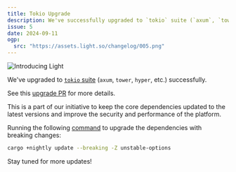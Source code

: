```yaml
---
title: Tokio Upgrade
description: We've successfully upgraded to `tokio` suite (`axum`, `tower`, `hyper`, etc.)
issue: 5
date: 2024-09-11
ogp:
  src: "https://assets.light.so/changelog/005.png"
---
```


<Image src="https://assets.light.so/changelog/005.png" alt="Introducing Light" width={1920} height={1080} />

We've upgraded to [`tokio` suite](https://github.com/tokio-rs/tokio) (`axum`, `tower`, `hyper`, etc.) successfully.

See this [upgrade PR](https://github.com/LightDotSo/LightDotSo/pull/2351) for more details.

This is a part of our initiative to keep the core dependencies updated to the latest versions and improve the security and performance of the platform.

Running the following [command](https://github.com/rust-lang/cargo/issues/14178) to upgrade the dependencies with breaking changes:

```sh
cargo +nightly update --breaking -Z unstable-options
```

Stay tuned for more updates!
